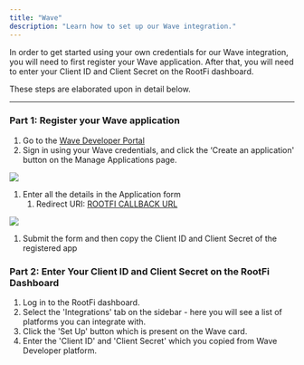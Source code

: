 ```yaml
---
title: "Wave"
description: "Learn how to set up our Wave integration."
---
```


In order to get started using your own credentials for our Wave integration, you will need to first register your Wave application. After that, you will need to enter your Client ID and Client Secret on the RootFi dashboard.

These steps are elaborated upon in detail below.

---

### Part 1: Register your Wave application

1. Go to the [Wave Developer Portal](https://developer.waveapps.com/hc/en-us/articles/360019762711)
2. Sign in using your Wave credentials, and click the ‘Create an application' button on the Manage Applications page.

![](/images/0d9da7e-image.png)

1. Enter all the details in the Application form
   1. Redirect URI: [ROOTFI CALLBACK URL](/api-reference/v3/overview/environments#callback-urls)

![](/images/4e81310-image_1.png)

1. Submit the form and then copy the Client ID and Client Secret of the registered app

### Part 2: Enter Your Client ID and Client Secret on the RootFi Dashboard

1. Log in to the RootFi dashboard.
2. Select the 'Integrations' tab on the sidebar - here you will see a list of platforms you can integrate with.
3. Click the 'Set Up' button which is present on the Wave card.
4. Enter the 'Client ID' and 'Client Secret' which you copied from Wave Developer platform.
